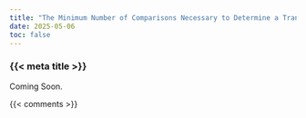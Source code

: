 ```yaml
---
title: "The Minimum Number of Comparisons Necessary to Determine a Transitive Tournament"
date: 2025-05-06
toc: false
---
```


### {{< meta title >}}

Coming Soon.



{{< comments >}}